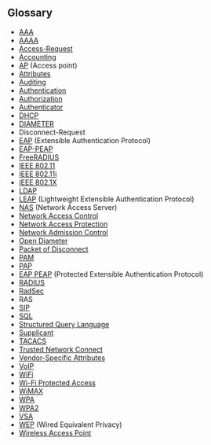 == Glossary==

* [[AAA]]
* [[AAAA]]
* [[Access-Request]]
* [[Accounting]]
* [[AP]] (Access point)
* [[Attributes]]
* [[Auditing]]
* [[Authentication]]
* [[Authorization]]
* [[Authenticator]]
* [[DHCP]]
* [[DIAMETER]]
* Disconnect-Request
* [[EAP]] (Extensible Authentication Protocol)
* [[EAP-PEAP]]
* [[FreeRADIUS]]
* [[IEEE 802.11]]
* [[IEEE 802.11i]]
* [[IEEE 802.1X]]
* [[LDAP]]
* [[LEAP]] (Lightweight Extensible Authentication Protocol)
* [[NAS]] (Network Access Server)
* [[Network Access Control]]
* [[Network Access Protection]]
* [[Network Admission Control]]
* [[Open Diameter]]
* [[Packet of Disconnect]]
* [[PAM]]
* [[PAP]]
* [[EAP PEAP]] (Protected Extensible Authentication Protocol)
* [[RADIUS]]
* [[RadSec]]
* RAS
* [[SIP]]
* [[SQL]]
* [[Structured Query Language]]
* [[Supplicant]]
* [[TACACS]]
* [[Trusted Network Connect]]
* [[Vendor-Specific Attributes]]
* [[VoIP]]
* [[WiFi]]
* [[Wi-Fi Protected Access]]
* [[WiMAX]]
* [[WPA]]
* [[WPA2]]
* [[VSA]]
* [[WEP]] (Wired Equivalent Privacy)
* [[Wireless Access Point]]